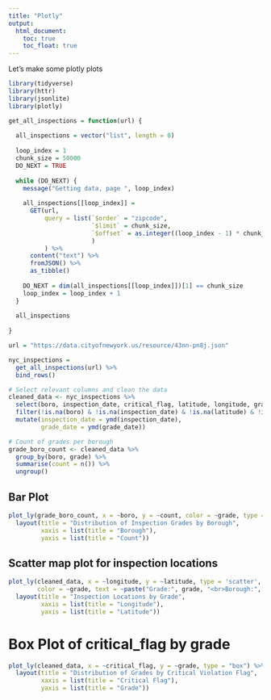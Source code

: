 ```yaml
---
title: "Plotly"
output: 
  html_document:
    toc: true
    toc_float: true
---
```


Let's make some plotly plots

```r
library(tidyverse)
library(httr)
library(jsonlite)
library(plotly)

get_all_inspections = function(url) {
  
  all_inspections = vector("list", length = 0)
  
  loop_index = 1
  chunk_size = 50000
  DO_NEXT = TRUE
  
  while (DO_NEXT) {
    message("Getting data, page ", loop_index)
    
    all_inspections[[loop_index]] = 
      GET(url,
          query = list(`$order` = "zipcode",
                       `$limit` = chunk_size,
                       `$offset` = as.integer((loop_index - 1) * chunk_size)
                       )
          ) %>%
      content("text") %>%
      fromJSON() %>%
      as_tibble()
    
    DO_NEXT = dim(all_inspections[[loop_index]])[1] == chunk_size
    loop_index = loop_index + 1
  }
  
  all_inspections
  
}

url = "https://data.cityofnewyork.us/resource/43nn-pn8j.json"

nyc_inspections = 
  get_all_inspections(url) %>%
  bind_rows() 
```

```r
# Select relevant columns and clean the data
cleaned_data <- nyc_inspections %>%
  select(boro, inspection_date, critical_flag, latitude, longitude, grade, grade_date) %>%
  filter(!is.na(boro) & !is.na(inspection_date) & !is.na(latitude) & !is.na(longitude) & !is.na(grade)) %>%
  mutate(inspection_date = ymd(inspection_date),
         grade_date = ymd(grade_date))
```

```r
# Count of grades per borough
grade_boro_count <- cleaned_data %>%
  group_by(boro, grade) %>%
  summarise(count = n()) %>%
  ungroup()
```


## Bar Plot
```r
plot_ly(grade_boro_count, x = ~boro, y = ~count, color = ~grade, type = "bar") %>%
  layout(title = "Distribution of Inspection Grades by Borough",
         xaxis = list(title = "Borough"),
         yaxis = list(title = "Count"))
```

## Scatter map plot for inspection locations
```r
plot_ly(cleaned_data, x = ~longitude, y = ~latitude, type = 'scatter', mode = 'markers',
        color = ~grade, text = ~paste("Grade:", grade, "<br>Borough:", boro)) %>%
  layout(title = "Inspection Locations by Grade",
         xaxis = list(title = "Longitude"),
         yaxis = list(title = "Latitude"))
```

# Box Plot of critical_flag by grade
```r
plot_ly(cleaned_data, x = ~critical_flag, y = ~grade, type = "box") %>%
  layout(title = "Distribution of Grades by Critical Violation Flag",
         xaxis = list(title = "Critical Flag"),
         yaxis = list(title = "Grade"))
```





